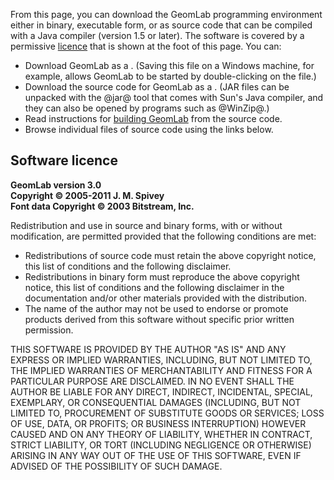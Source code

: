 {{GeomLab}}
From this page, you can download the GeomLab programming
environment either in binary, executable form, or as source code that
can be compiled with a Java compiler (version 1.5 or later). The
software is covered by a permissive [[#Software licence|licence]] 
that is shown at the foot of this page. You can:
* Download GeomLab as a {{GeomResource|geomlab.jar|binary JAR file}}. (Saving this file on a Windows machine, for example, allows GeomLab to be started by double-clicking on the file.)
* Download the source code for GeomLab as a {{GeomResource|geomlab-src.jar|single JAR file}}. (JAR files can be unpacked with the @jar@ tool that comes with Sun's Java compiler, and they can also be opened by programs such as @WinZip@.)
* Read instructions for [[building GeomLab]] from the source code.
* Browse individual files of source code using the links below.

<div class="sourceList">
{{GeomSourceList}}
</div>

==Software licence==

<b>GeomLab version 3.0<br>
Copyright &copy; 2005-2011 J. M. Spivey<br>
Font data Copyright &copy; 2003 Bitstream, Inc.</b>

Redistribution and use in source and binary forms, with or without
modification, are permitted provided that the following conditions are
met:
* Redistributions of source code must retain the above copyright notice, this list of conditions and the following disclaimer.
* Redistributions in binary form must reproduce the above copyright notice, this list of conditions and the following disclaimer in the documentation and/or other materials provided with the distribution.
* The name of the author may not be used to endorse or promote products derived from this software without specific prior written permission.
THIS SOFTWARE IS PROVIDED BY THE AUTHOR "AS IS" AND ANY EXPRESS OR
IMPLIED WARRANTIES, INCLUDING, BUT NOT LIMITED TO, THE IMPLIED
WARRANTIES OF MERCHANTABILITY AND FITNESS FOR A PARTICULAR PURPOSE ARE
DISCLAIMED.  IN NO EVENT SHALL THE AUTHOR BE LIABLE FOR ANY DIRECT,
INDIRECT, INCIDENTAL, SPECIAL, EXEMPLARY, OR CONSEQUENTIAL DAMAGES
(INCLUDING, BUT NOT LIMITED TO, PROCUREMENT OF SUBSTITUTE GOODS OR
SERVICES; LOSS OF USE, DATA, OR PROFITS; OR BUSINESS INTERRUPTION)
HOWEVER CAUSED AND ON ANY THEORY OF LIABILITY, WHETHER IN CONTRACT,
STRICT LIABILITY, OR TORT (INCLUDING NEGLIGENCE OR OTHERWISE) ARISING
IN ANY WAY OUT OF THE USE OF THIS SOFTWARE, EVEN IF ADVISED OF THE
POSSIBILITY OF SUCH DAMAGE.
